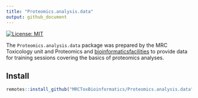 ```yaml
---
title: "Proteomics.analysis.data"
output: github_document
---
```


<!-- badges: start -->
[![License: MIT](https://img.shields.io/badge/License-MIT-blue.svg)](https://opensource.org/licenses/MIT)
<!-- badges: end -->

The `Proteomics.analysis.data` package was prepared by the 
MRC Toxicology unit  and Proteomics and
[bioinformaticsfacilities](https://github.com/MRCToxBioinformatics) to 
provide data for training sessions covering the basics of proteomics analyses.

## Install

```r
remotes::install_github("MRCToxBioinformatics/Proteomics.analysis.data")
```
